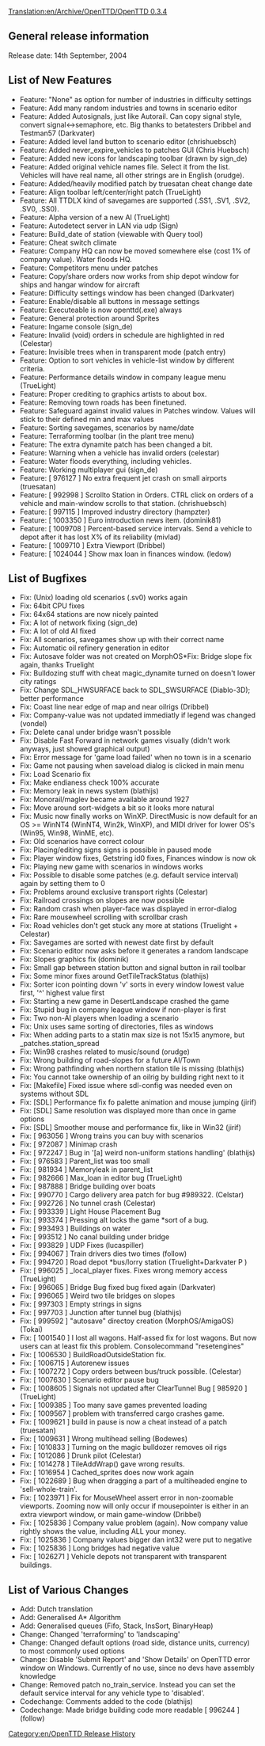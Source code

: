 [[Translation:en/Archive/OpenTTD/OpenTTD 0.3.4]]
[[Category:en/OpenTTD Release History]]

==General release information==
Release date: 14th September, 2004

==List of New Features==
*Feature: "None" as option for number of industries in difficulty settings
*Feature: Add many random industries and towns in scenario editor
*Feature: Added Autosignals, just like Autorail. Can copy signal style, convert signal<->semaphore, etc. Big thanks to betatesters Dribbel and Testman57 (Darkvater)
*Feature: Added level land button to scenario editor (chrishuebsch)
*Feature: Added never_expire_vehicles to patches GUI (Chris Huebsch)
*Feature: Added new icons for landscaping toolbar (drawn by sign_de)
*Feature: Added original vehicle names file. Select it from the list. Vehicles will have real name, all other strings are in English (orudge).
*Feature: Added/heavily modified patch by truesatan cheat change date
*Feature: Align toolbar left/center/right patch (TrueLight)
*Feature: All TTDLX kind of savegames are supported (.SS1, .SV1, .SV2, .SV0, .SS0).
*Feature: Alpha version of a new AI (TrueLight)
*Feature: Autodetect server in LAN via udp (Sign)
*Feature: Build_date of station (viewable with Query tool)
*Feature: Cheat switch climate
*Feature: Company HQ can now be moved somewhere else (cost 1% of company value). Water floods HQ.
*Feature: Competitors menu under patches
*Feature: Copy/share orders now works from ship depot window for ships and hangar window for aircraft
*Feature: Difficulty settings window has been changed (Darkvater)
*Feature: Enable/disable all buttons in message settings
*Feature: Executeable is now openttd(.exe) always
*Feature: General protection around Sprites
*Feature: Ingame console (sign_de)
*Feature: Invalid (void) orders in schedule are highlighted in red (Celestar)
*Feature: Invisible trees when in transparent mode (patch entry)
*Feature: Option to sort vehicles in vehicle-list window by different criteria.
*Feature: Performance details window in company league menu (TrueLight)
*Feature: Proper crediting to graphics artists to about box.
*Feature: Removing town roads has been finetuned.
*Feature: Safeguard against invalid values in Patches window. Values will stick to their defined min and max values
*Feature: Sorting savegames, scenarios by name/date
*Feature: Terraforming toolbar (in the plant tree menu)
*Feature: The extra dynamite patch has been changed a bit.
*Feature: Warning when a vehicle has invalid orders (celestar)
*Feature: Water floods everything, including vehicles.
*Feature: Working multiplayer gui (sign_de)
*Feature: [ 976127 ] No extra frequent jet crash on small airports (truesatan)
*Feature: [ 992998 ] Scrollto Station in Orders. CTRL click on orders of a vehicle and main-window scrolls to that station. (chrishuebsch)
*Feature: [ 997115 ] Improved industry directory (hampzter)
*Feature: [ 1003350 ] Euro introduction news item. (dominik81)
*Feature: [ 1009708 ] Percent-based service intervals. Send a vehicle to depot after it has lost X% of its reliability (mivlad)
*Feature: [ 1009710 ] Extra Viewport (Dribbel)
*Feature: [ 1024044 ] Show max loan in finances window. (ledow)

==List of Bugfixes==
*Fix: (Unix) loading old scenarios (.sv0) works again
*Fix: 64bit CPU fixes
*Fix: 64x64 stations are now nicely painted
*Fix: A lot of network fixing (sign_de)
*Fix: A lot of old AI fixed
*Fix: All scenarios, savegames show up with their correct name
*Fix: Automatic oil refinery generation in editor
*Fix: Autosave folder was not created on MorphOS*Fix: Bridge slope fix again, thanks Truelight
*Fix: Bulldozing stuff with cheat magic_dynamite turned on doesn't lower city ratings
*Fix: Change SDL_HWSURFACE back to SDL_SWSURFACE (Diablo-3D); better performance
*Fix: Coast line near edge of map and near oilrigs (Dribbel)
*Fix: Company-value was not updated immediatly if legend was changed (vondel)
*Fix: Delete canal under bridge wasn't possible
*Fix: Disable Fast Forward in network games visually (didn't work anyways, just showed graphical output)
*Fix: Error message for 'game load failed' when no town is in a scenario
*Fix: Game not pausing when saveload dialog is clicked in main menu
*Fix: Load Scenario fix
*Fix: Make endianess check 100% accurate
*Fix: Memory leak in news system (blathijs)
*Fix: Monorail/maglev became available around 1927
*Fix: Move around sort-widgets a bit so it looks more natural
*Fix: Music now finally works on WinXP. DirectMusic is now default for an OS >= WinNT4 (WinNT4, Win2k, WinXP), and MIDI driver for lower OS's (Win95, Win98, WinME, etc).
*Fix: Old scenarios have correct colour
*Fix: Placing/editing signs signs is possible in paused mode
*Fix: Player window fixes, Getstring id0 fixes, Finances window is now ok
*Fix: Playing new game with scenarios in windows works
*Fix: Possible to disable some patches (e.g. default service interval) again by setting them to 0
*Fix: Problems around exclusive transport rights (Celestar)
*Fix: Railroad crossings on slopes are now possible
*Fix: Random crash when player-face was displayed in error-dialog
*Fix: Rare mousewheel scrolling with scrollbar crash
*Fix: Road vehicles don't get stuck any more at stations (Truelight + Celestar)
*Fix: Savegames are sorted with newest date first by default
*Fix: Scenario editor now asks before it generates a random landscape
*Fix: Slopes graphics fix (dominik)
*Fix: Small gap between station button and signal button in rail toolbar
*Fix: Some minor fixes around GetTileTrackStatus (blathijs)
*Fix: Sorter icon pointing down 'v' sorts in every window lowest value first, '^' highest value first
*Fix: Starting a new game in DesertLandscape crashed the game
*Fix: Stupid bug in company league window if non-player is first
*Fix: Two non-AI players when loading a scenario
*Fix: Unix uses same sorting of directories, files as windows
*Fix: When adding parts to a statin max size is not 15x15 anymore, but _patches.station_spread
*Fix: Win98 crashes related to music/sound (orudge)
*Fix: Wrong building of road-slopes for a future AI/Town
*Fix: Wrong pathfinding when northern station tile is missing (blathijs)
*Fix: You cannot take ownership of an oilrig by building right next to it
*Fix: [Makefile] Fixed issue where sdl-config was needed even on systems without SDL
*Fix: [SDL] Performance fix fo palette animation and mouse jumping (jirif)
*Fix: [SDL] Same resolution was displayed more than once in game options
*Fix: [SDL] Smoother mouse and performance fix, like in Win32 (jirif)
*Fix: [ 963056 ] Wrong trains you can buy with scenarios
*Fix: [ 972087 ] Minimap crash
*Fix: [ 972247 ] Bug in '[a] weird non-uniform stations handling' (blathijs)
*Fix: [ 976583 ] Parent_list was too small
*Fix: [ 981934 ] Memoryleak in parent_list
*Fix: [ 982666 ] Max_loan in editor bug (TrueLight)
*Fix: [ 987888 ] Bridge building over boats
*Fix: [ 990770 ] Cargo delivery area patch for bug #989322. (Celstar)
*Fix: [ 992726 ] No tunnel crash (Celestar)
*Fix: [ 993339 ] Light House Placement Bug
*Fix: [ 993374 ] Pressing alt locks the game *sort of a bug.
*Fix: [ 993493 ] Buildings on water
*Fix: [ 993512 ] No canal building under bridge
*Fix: [ 993829 ] UDP Fixes (lucaspiller)
*Fix: [ 994067 ] Train drivers dies two times (follow)
*Fix: [ 994720 ] Road depot *bus/lorry station (Truelight+Darkvater P )
*Fix: [ 996025 ] _local_player fixes. Fixes wrong memory access (TrueLight)
*Fix: [ 996065 ] Bridge Bug fixed bug fixed again (Darkvater)
*Fix: [ 996065 ] Weird two tile bridges on slopes
*Fix: [ 997303 ] Empty strings in signs
*Fix: [ 997703 ] Junction after tunnel bug (blathijs)
*Fix: [ 999592 ] "autosave" directoy creation (MorphOS/AmigaOS) (Tokai)
*Fix: [ 1001540 ] I lost all wagons. Half-assed fix for lost wagons. But now users can at least fix this problem. Consolecommand "resetengines"
*Fix: [ 1006530 ] BuildRoadOutsideStation fix.
*Fix: [ 1006715 ] Autorenew issues
*Fix: [ 1007272 ] Copy orders between bus/truck possible. (Celestar)
*Fix: [ 1007630 ] Scenario editor pause bug
*Fix: [ 1008605 ] Signals not updated after ClearTunnel Bug [ 985920 ] (TrueLight)
*Fix: [ 1009385 ] Too many save games prevented loading
*Fix: [ 1009567 ] problem with transferred cargo crashes game.
*Fix: [ 1009621 ] build in pause is now a cheat instead of a patch (truesatan)
*Fix: [ 1009631 ] Wrong multihead selling (Bodewes)
*Fix: [ 1010833 ] Turning on the magic bulldozer removes oil rigs
*Fix: [ 1012086 ] Drunk pilot (Celestar)
*Fix: [ 1014278 ] TileAddWrap() gave wrong results.
*Fix: [ 1016954 ] Cached_sprites does now work again
*Fix: [ 1022689 ] Bug when dragging a part of a multiheaded engine to 'sell-whole-train'.
*Fix: [ 1023971 ] Fix for MouseWheel assert error in non-zoomable viewports. Zooming now will only occur if mousepointer is either in an extra viewport window, or main game-window (Dribbel)
*Fix: [ 1025836 ] Company value problem (again). Now company value rightly shows the value, including ALL your money.
*Fix: [ 1025836 ] Company values bigger dan int32 were put to negative
*Fix: [ 1025836 ] Long bridges had negative value
*Fix: [ 1026271 ] Vehicle depots not transparent with transparent buildings.

==List of Various Changes==
*Add: Dutch translation
*Add: Generalised A* Algorithm
*Add: Generalised queues (Fifo, Stack, InsSort, BinaryHeap)
*Change: Changed 'terraforming' to 'landscaping'
*Change: Changed default options (road side, distance units, currency) to most commonly used options
*Change: Disable 'Submit Report' and 'Show Details' on OpenTTD error window on Windows. Currently of no use, since no devs have assembly knowledge
*Change: Removed patch no_train_service. Instead you can set the default service interval for any vehicle type to 'disabled'.
*Codechange: Comments added to the code (blathijs)
*Codechange: Made bridge building code more readable [ 996244 ] (follow)
